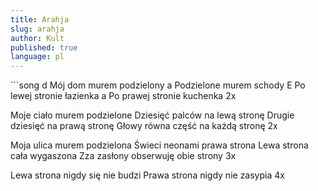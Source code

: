 ```yaml
---
title: Arahja
slug: arahja
author: Kult
published: true
language: pl
---
```


<Youtube videoId="wT2oOPwYrqQ" />
```song
d
Mój dom murem podzielony
a
Podzielone murem schody 
E
Po lewej stronie łazienka 
a
Po prawej stronie kuchenka 2x

Moje ciało murem podzielone 
Dziesięć palców na lewą stronę 
Drugie dziesięć na prawą stronę 
Głowy równa część na każdą stronę 2x

Moja ulica murem podzielona 
Świeci neonami prawa strona 
Lewa strona cała wygaszona 
Zza zasłony obserwuję obie strony 3x

Lewa strona nigdy się nie budzi 
Prawa strona nigdy nie zasypia 4x
```